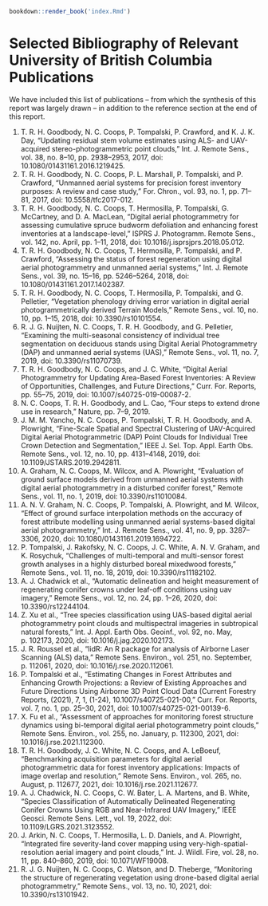 ```r
bookdown::render_book('index.Rmd')
```

# Selected Bibliography of Relevant University of British Columbia Publications {#bibliography}
We have included this list of publications – from which the synthesis of this report was largely drawn – in addition to the reference section at the end of this report. 

<ol>
<li>T. R. H. Goodbody, N. C. Coops, P. Tompalski, P. Crawford, and K. J. K. Day, “Updating residual stem volume estimates using ALS- and UAV-acquired stereo-photogrammetric point clouds,” Int. J. Remote Sens., vol. 38, no. 8–10, pp. 2938–2953, 2017, doi: 10.1080/01431161.2016.1219425.</li>
<li>T. R. H. Goodbody, N. C. Coops, P. L. Marshall, P. Tompalski, and P. Crawford, “Unmanned aerial systems for precision forest inventory purposes: A review and case study,” For. Chron., vol. 93, no. 1, pp. 71–81, 2017, doi: 10.5558/tfc2017-012.</li>
<li>T. R. H. Goodbody, N. C. Coops, T. Hermosilla, P. Tompalski, G. McCartney, and D. A. MacLean, “Digital aerial photogrammetry for assessing cumulative spruce budworm defoliation and enhancing forest inventories at a landscape-level,” ISPRS J. Photogramm. Remote Sens., vol. 142, no. April, pp. 1–11, 2018, doi: 10.1016/j.isprsjprs.2018.05.012.</li>
<li>T. R. H. Goodbody, N. C. Coops, T. Hermosilla, P. Tompalski, and P. Crawford, “Assessing the status of forest regeneration using digital aerial photogrammetry and unmanned aerial systems,” Int. J. Remote Sens., vol. 39, no. 15–16, pp. 5246–5264, 2018, doi: 10.1080/01431161.2017.1402387.</li>
<li>T. R. H. Goodbody, N. C. Coops, T. Hermosilla, P. Tompalski, and G. Pelletier, “Vegetation phenology driving error variation in digital aerial photogrammetrically derived Terrain Models,” Remote Sens., vol. 10, no. 10, pp. 1–15, 2018, doi: 10.3390/rs10101554.</li>
<li>R. J. G. Nuijten, N. C. Coops, T. R. H. Goodbody, and G. Pelletier, “Examining the multi-seasonal consistency of individual tree segmentation on deciduous stands using Digital Aerial Photogrammetry (DAP) and unmanned aerial systems (UAS),” Remote Sens., vol. 11, no. 7, 2019, doi: 10.3390/rs11070739.</li>
<li>T. R. H. Goodbody, N. C. Coops, and J. C. White, “Digital Aerial Photogrammetry for Updating Area-Based Forest Inventories: A Review of Opportunities, Challenges, and Future Directions,” Curr. For. Reports, pp. 55–75, 2019, doi: 10.1007/s40725-019-00087-2.</li>
<li>N. C. Coops, T. R. H. Goodbody, and L. Cao, “Four steps to extend drone use in research,” Nature, pp. 7–9, 2019.</li>
<li>J. M. M. Yancho, N. C. Coops, P. Tompalski, T. R. H. Goodbody, and A. Plowright, “Fine-Scale Spatial and Spectral Clustering of UAV-Acquired Digital Aerial Photogrammetric (DAP) Point Clouds for Individual Tree Crown Detection and Segmentation,” IEEE J. Sel. Top. Appl. Earth Obs. Remote Sens., vol. 12, no. 10, pp. 4131–4148, 2019, doi: 10.1109/JSTARS.2019.2942811.</li>
<li>A. Graham, N. C. Coops, M. Wilcox, and A. Plowright, “Evaluation of ground surface models derived from unmanned aerial systems with digital aerial photogrammetry in a disturbed conifer forest,” Remote Sens., vol. 11, no. 1, 2019, doi: 10.3390/rs11010084.</li>
<li>A. N. V. Graham, N. C. Coops, P. Tompalski, A. Plowright, and M. Wilcox, “Effect of ground surface interpolation methods on the accuracy of forest attribute modelling using unmanned aerial systems-based digital aerial photogrammetry,” Int. J. Remote Sens., vol. 41, no. 9, pp. 3287–3306, 2020, doi: 10.1080/01431161.2019.1694722.</li>
<li>P. Tompalski, J. Rakofsky, N. C. Coops, J. C. White, A. N. V. Graham, and K. Rosychuk, “Challenges of multi-temporal and multi-sensor forest growth analyses in a highly disturbed boreal mixedwood forests,” Remote Sens., vol. 11, no. 18, 2019, doi: 10.3390/rs11182102.</li>
<li>A. J. Chadwick et al., “Automatic delineation and height measurement of regenerating conifer crowns under leaf-off conditions using uav imagery,” Remote Sens., vol. 12, no. 24, pp. 1–26, 2020, doi: 10.3390/rs12244104.</li>
<li>Z. Xu et al., “Tree species classification using UAS-based digital aerial photogrammetry point clouds and multispectral imageries in subtropical natural forests,” Int. J. Appl. Earth Obs. Geoinf., vol. 92, no. May, p. 102173, 2020, doi: 10.1016/j.jag.2020.102173.</li>
<li>J. R. Roussel et al., “lidR: An R package for analysis of Airborne Laser Scanning (ALS) data,” Remote Sens. Environ., vol. 251, no. September, p. 112061, 2020, doi: 10.1016/j.rse.2020.112061.</li>
<li>P. Tompalski et al., “Estimating Changes in Forest Attributes and Enhancing Growth Projections: a Review of Existing Approaches and Future Directions Using Airborne 3D Point Cloud Data (Current Forestry Reports, (2021), 7, 1, (1-24), 10.1007/s40725-021-00,” Curr. For. Reports, vol. 7, no. 1, pp. 25–30, 2021, doi: 10.1007/s40725-021-00139-6.</li>
<li>X. Fu et al., “Assessment of approaches for monitoring forest structure dynamics using bi-temporal digital aerial photogrammetry point clouds,” Remote Sens. Environ., vol. 255, no. January, p. 112300, 2021, doi: 10.1016/j.rse.2021.112300.</li>
<li>T. R. H. Goodbody, J. C. White, N. C. Coops, and A. LeBoeuf, “Benchmarking acquisition parameters for digital aerial photogrammetric data for forest inventory applications: Impacts of image overlap and resolution,” Remote Sens. Environ., vol. 265, no. August, p. 112677, 2021, doi: 10.1016/j.rse.2021.112677.</li>
<li>A. J. Chadwick, N. C. Coops, C. W. Bater, L. A. Martens, and B. White, “Species Classification of Automatically Delineated Regenerating Conifer Crowns Using RGB and Near-Infrared UAV Imagery,” IEEE Geosci. Remote Sens. Lett., vol. 19, 2022, doi: 10.1109/LGRS.2021.3123552.</li>
<li>J. Arkin, N. C. Coops, T. Hermosilla, L. D. Daniels, and A. Plowright, “Integrated fire severity-land cover mapping using very-high-spatial-resolution aerial imagery and point clouds,” Int. J. Wildl. Fire, vol. 28, no. 11, pp. 840–860, 2019, doi: 10.1071/WF19008.</li>
<li>R. J. G. Nuijten, N. C. Coops, C. Watson, and D. Theberge, “Monitoring the structure of regenerating vegetation using drone-based digital aerial photogrammetry,” Remote Sens., vol. 13, no. 10, 2021, doi: 10.3390/rs13101942.</li>
</ol>